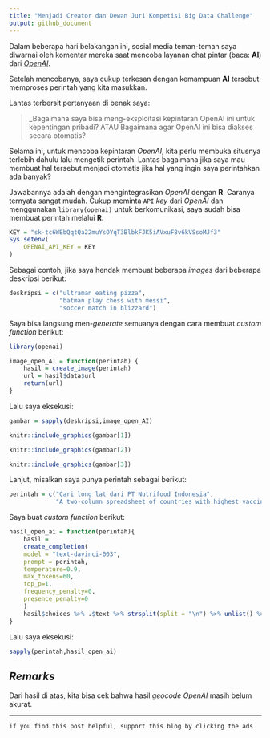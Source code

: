 ```yaml
---
title: "Menjadi Creator dan Dewan Juri Kompetisi Big Data Challenge"
output: github_document
---
```


Dalam beberapa hari belakangan ini, sosial media teman-teman saya diwarnai oleh komentar mereka saat mencoba layanan chat pintar (baca: __AI__) dari [_OpenAI_](https://beta.openai.com/).

Setelah mencobanya, saya cukup terkesan dengan kemampuan __AI__ tersebut memproses perintah yang kita masukkan.

Lantas terbersit pertanyaan di benak saya:

> _Bagaimana saya bisa meng-eksploitasi kepintaran OpenAI ini untuk kepentingan pribadi? ATAU Bagaimana agar OpenAI ini bisa diakses secara otomatis?

Selama ini, untuk mencoba kepintaran _OpenAI_, kita perlu membuka situsnya terlebih dahulu lalu mengetik perintah. Lantas bagaimana jika saya mau membuat hal tersebut menjadi otomatis jika hal yang ingin saya perintahkan ada banyak?

Jawabannya adalah dengan mengintegrasikan _OpenAI_ dengan __R__. Caranya ternyata sangat mudah. Cukup meminta `API` _key_ dari _OpenAI_ dan menggunakan `library(openai)` untuk berkomunikasi, saya sudah bisa membuat perintah melalui __R__.

```r
KEY = "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"
Sys.setenv(
    OPENAI_API_KEY = KEY
)
```

Sebagai contoh, jika saya hendak membuat beberapa _images_ dari beberapa deskripsi berikut:

```r
deskripsi = c("ultraman eating pizza",
              "batman play chess with messi",
              "soccer match in blizzard")
```

Saya bisa langsung men-_generate_ semuanya dengan cara membuat _custom function_ berikut:

```r
library(openai)

image_open_AI = function(perintah) {
    hasil = create_image(perintah)
    url = hasil$data$url
    return(url)
}
```

Lalu saya eksekusi:

```r
gambar = sapply(deskripsi,image_open_AI)
```

```r
knitr::include_graphics(gambar[1])
```

```r
knitr::include_graphics(gambar[2])
```

```r
knitr::include_graphics(gambar[3])
```

Lanjut, misalkan saya punya perintah sebagai berikut:

```r
perintah = c("Cari long lat dari PT Nutrifood Indonesia",
             "A two-column spreadsheet of countries with highest vaccine ratio for covid 19")
```

Saya buat _custom function_ berikut:

```r
hasil_open_ai = function(perintah){
    hasil = 
    create_completion(
    model = "text-davinci-003",
    prompt = perintah,
    temperature=0.9,
    max_tokens=60,
    top_p=1,
    frequency_penalty=0,
    presence_penalty=0
    )
    hasil$choices %>% .$text %>% strsplit(split = "\n") %>% unlist() %>% .[-1:-2]
}

```


Lalu saya eksekusi:

```r
sapply(perintah,hasil_open_ai)
```

## _Remarks_

Dari hasil di atas, kita bisa cek bahwa hasil _geocode_ _OpenAI_ masih belum akurat.

---

`if you find this post helpful, support this blog by clicking the ads`